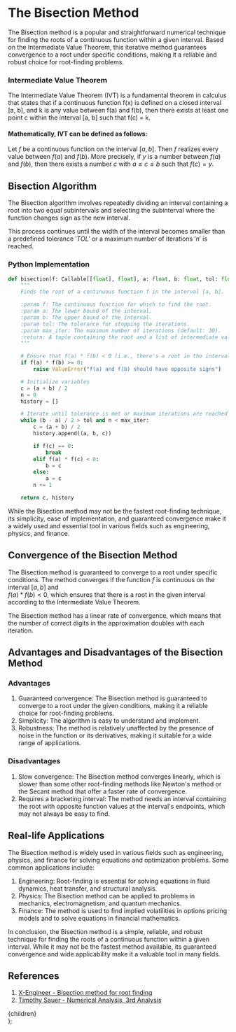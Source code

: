 
# The Bisection Method

The Bisection method is a popular and straightforward numerical technique for finding the roots of
a continuous function within a given interval.
Based on the Intermediate Value Theorem, this iterative method guarantees convergence to a root
under specific conditions, making it a reliable and robust choice for root-finding problems.

### Intermediate Value Theorem

The Intermediate Value Theorem (IVT) is a fundamental theorem in calculus that states that if a continuous function f(x) is defined on a closed interval [a, b], and k is any value between f(a) and f(b), then there exists at least one point c within the interval [a, b] such that f(c) = k.

#### Mathematically, IVT can be defined as follows:

Let $f$ be a continuous function on the interval $[a, b]$. Then $f$ realizes every value between $f(a)$ and $f(b)$.
More precisely, if $y$ is a number between $f(a)$ and $f(b)$, then there exists a number $c$ with $a ≤ c ≤ b$ such that
$f(c) = y$.

## Bisection Algorithm

The Bisection algorithm involves repeatedly dividing an interval containing a root into two equal subintervals
and selecting the subinterval where the function changes sign as the new interval.

This process continues until the width of the interval becomes smaller than a predefined tolerance $'TOL'$ or a maximum number of iterations $'n'$ is reached.

### Python Implementation

```py
def bisection(f: Callable[[float], float], a: float, b: float, tol: float, max_iter: int = 30) -> Tuple[float, List[Tuple[float, float, float]]]:
    """
    Finds the root of a continuous function f in the interval [a, b].

    :param f: The continuous function for which to find the root.
    :param a: The lower bound of the interval.
    :param b: The upper bound of the interval.
    :param tol: The tolerance for stopping the iterations.
    :param max_iter: The maximum number of iterations (default: 30).
    :return: A tuple containing the root and a list of intermediate values (a, b, c).
    """

    # Ensure that f(a) * f(b) < 0 (i.e., there's a root in the interval)
    if f(a) * f(b) >= 0:
        raise ValueError("f(a) and f(b) should have opposite signs")

    # Initialize variables
    c = (a + b) / 2
    n = 0
    history = []

    # Iterate until tolerance is met or maximum iterations are reached
    while (b - a) / 2 > tol and n < max_iter:
        c = (a + b) / 2
        history.append((a, b, c))

        if f(c) == 0:
            break
        elif f(a) * f(c) < 0:
            b = c
        else:
            a = c
        n += 1

    return c, history
```

While the Bisection method may not be the fastest root-finding technique, its simplicity, ease of
implementation, and guaranteed convergence make it a widely used and essential tool in
various fields such as engineering, physics, and finance.

## Convergence of the Bisection Method

The Bisection method is guaranteed to converge to a root under specific conditions. The method converges if the function $f$ is continuous on the interval $[a, b]$ and <br />
$f(a) * f(b) < 0$, which ensures that there is a root in the given interval according to the Intermediate Value Theorem.

The Bisection method has a linear rate of convergence, which means that the number of correct digits in the approximation doubles with each iteration.

## Advantages and Disadvantages of the Bisection Method

### Advantages

1. Guaranteed convergence: The Bisection method is guaranteed to converge to a root under the given conditions, making it a reliable choice for root-finding problems.
2. Simplicity: The algorithm is easy to understand and implement.
3. Robustness: The method is relatively unaffected by the presence of noise in the function or its derivatives, making it suitable for a wide range of applications.

### Disadvantages

1. Slow convergence: The Bisection method converges linearly, which is slower than some other root-finding methods like Newton's method or the Secant method that offer a faster rate of convergence.
2. Requires a bracketing interval: The method needs an interval containing the root with opposite function values at the interval's endpoints, which may not always be easy to find.

## Real-life Applications

The Bisection method is widely used in various fields such as engineering, physics, and finance for solving equations and optimization problems. Some common applications include:

1. Engineering: Root-finding is essential for solving equations in fluid dynamics, heat transfer, and structural analysis.
2. Physics: The Bisection method can be applied to problems in mechanics, electromagnetism, and quantum mechanics.
3. Finance: The method is used to find implied volatilities in options pricing models and to solve equations in financial mathematics.

In conclusion, the Bisection method is a simple, reliable, and robust technique for finding the roots of a continuous function within a given interval. While it may not be the fastest method available, its guaranteed convergence and wide applicability make it a valuable tool in many fields.

## References

1. [X-Engineer - Bisection method for root finding](https://x-engineer.org/bisection-method/)
2. [Timothy Sauer - Numerical Analysis, 3rd Analysis](https://www.pearson.com/en-us/subject-catalog/p/numerical-analysis/P200000006340?view=educator)

  <Layout>
    <Seo templateTitle='Bisection' />
    <main>
      <section className=''>
        <div className='layout'>
          <Breadcrumbs />
          <div className='w-c min-h-c prose lg:prose-lg'>{children}</div>
        </div>
      </section>
    </main>
  </Layout>
);
